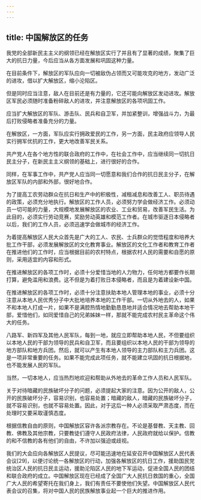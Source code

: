 ```yaml
---
---
---
```

title: 中国解放区的任务
---




我党的全部新民主主义的纲领已经在解放区实行了并且有了显著的成绩，聚集了巨大的抗日力量，今后应当从各方面发展和巩固这种力量。

在目前条件下，解放区的军队应向一切被敌伪占领而又可能攻克的地方，发动广泛的进攻，借以扩大解放区，缩小沦陷区。

但是同时应当注意，敌人在目前还是有力量的，它还可能向解放区发动进攻。解放区军民必须随时准备粉碎敌人的进攻，并注意解放区的各项巩固工作。

应当扩大解放区的军队、游击队、民兵和自卫军，并加紧整训，增强战斗力，为最后打败侵略者准备充分的力量。

在解放区，一方面，军队应实行拥政爱民的工作，另一方面，民主政府应领导人民实行拥军优抗的工作，更大地改善军民关系。

共产党人在各个地方性的联合政府的工作中，在社会工作中，应当继续同一切抗日民主分子，在新民主主义纲领的基础上，进行很好的合作。

同样，在军事工作中，共产党人应当同一切愿意和我们合作的抗日民主分子，在解放区军队的内部和外部，很好地合作。

为了提高工农劳动群众在抗日和生产中的积极性，减租减息和改善工人、职员待遇的政策，必须充分地执行。解放区的工作人员，必须努力学会做经济工作。必须动员一切可能的力量，大规模地发展解放区的农业、工业和贸易，改善军民生活。为此目的，必须实行劳动竞赛，奖励劳动英雄和模范工作者。在城市驱逐日本侵略者以后，我们的工作人员，必须迅速学会做城市的经济工作。

为着提高解放区人民大众首先是广大的工人、农民、士兵群众的觉悟程度和培养大批工作干部，必须发展解放区的文化教育事业。解放区的文化工作者和教育工作者在推进他们的工作时，应当根据目前的农村特点，根据农村人民的需要和自愿的原则，采用适宜的内容和形式。

在推进解放区的各项工作时，必须十分爱惜当地的人力物力，任何地方都要作长期打算，避免滥用和浪费。这不但是为着打败日本侵略者，而且是为着建设新中国。

在推进解放区的各项工作时，必须十分注意扶助本地人管理本地的事业，必须十分注意从本地人民优秀分子中大批地培养本地的工作干部。一切从外地去的人，如果不和本地人打成一片，如果不是满腔热情地勤勤恳恳地并适合情况地去帮助本地干部，爱惜他们，如同爱惜自己的兄弟姊妹一样，那就不能完成农村民主革命这个伟大的任务。

八路军、新四军及其他人民军队，每到一地，就应立即帮助本地人民，不但要组织以本地人民的干部为领导的民兵和自卫军，而且要组织以本地人民的干部为领导的地方部队和地方兵团。然后，就可以产生有本地人领导的主力部队和主力兵团。这是一项非常重要的任务。如果不能完成此项任务，就不能建立巩固的抗日根据地，也不能发展人民的军队。

当然，一切本地人，应当热烈地欢迎和帮助从外地去的革命工作人员和人民军队。

关于对待暗藏的民族破坏分子的问题，必须提起大家的注意。因为公开的敌人，公开的民族破坏分子，容易识别，也容易处置；暗藏的敌人，暗藏的民族破坏分子，就不容易识别，也就不容易处置。因此，对于这后一种人必须采取严肃态度，而在处理时又要采取谨慎态度。

根据信教自由的原则，中国解放区容许各派宗教存在。不论是基督教、天主教、回教、佛教及其他宗教，只要教徒们遵守人民政府法律，人民政府就给以保护。信教的和不信教的各有他们的自由，不许加以强迫或歧视。

我们的大会应向各解放区人民提议，尽可能迅速地在延安召开中国解放区人民代表会议[29]，以便讨论统一各解放区的行动，加强各解放区的抗日工作，援助国民党统治区人民的抗日民主运动，援助沦陷区人民的地下军运动，促进全国人民的团结和联合政府的成立。中国解放区现在已经成了全国广大人民抗日救国的重心，全国广大人民的希望寄托在我们身上，我们有责任不要使他们失望。中国解放区人民代表会议的召集，将对中国人民的民族解放事业起一个巨大的推进作用。